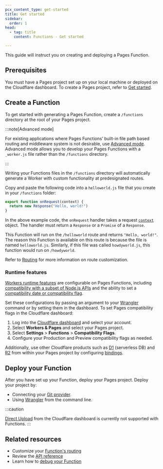 ```yaml
---
pcx_content_type: get-started
title: Get started
sidebar:
  order: 1
head:
  - tag: title
    content: Functions - Get started

---
```


This guide will instruct you on creating and deploying a Pages Function.

## Prerequisites

You must have a Pages project set up on your local machine or deployed on the Cloudflare dashboard. To create a Pages project, refer to [Get started](/pages/get-started/).

## Create a Function

To get started with generating a Pages Function, create a `/functions` directory at the root of your Pages project.

:::note[Advanced mode]


For existing applications where Pages Functions’ built-in file path based routing and middleware system is not desirable, use [Advanced mode](/pages/functions/advanced-mode/). Advanced mode allows you to develop your Pages Functions with a `_worker.js` file rather than the `/functions` directory.


:::

Writing your Functions files in the `/functions` directory will automatically generate a Worker with custom functionality at predesignated routes.

Copy and paste the following code into a `helloworld.js` file that you create in your `/functions` folder:

```js
export function onRequest(context) {
  return new Response("Hello, world!")
}
```

In the above example code, the `onRequest` handler takes a request [`context`](/pages/functions/api-reference/#eventcontext) object. The handler must return a `Response` or a `Promise` of a `Response`.

This Function will run on the `/helloworld` route and returns `"Hello, world!"`. The reason this Function is available on this route is because the file is named `helloworld.js`. Similarly, if this file was called `howdyworld.js`, this function would run on `/howdyworld`.

Refer to [Routing](/pages/functions/routing/) for more information on route customization.

### Runtime features

[Workers runtime features](/workers/runtime-apis/) are configurable on Pages Functions, including [compatibility with a subset of Node.js APIs](/workers/runtime-apis/nodejs) and the ability to set a [compatibility date or compatibility flag](/workers/configuration/compatibility-dates/).

Set these configurations by passing an argument to your [Wrangler](/workers/wrangler/commands/#dev-1) command or by setting them in the dashboard. To set Pages compatibility flags in the Cloudflare dashboard:

1. Log into the [Cloudflare dashboard](https://dash.cloudflare.com) and select your account.
2. Select **Workers & Pages** and select your Pages project.
3. Select **Settings** > **Functions** > **Compatibility Flags**.
4. Configure your Production and Preview compatibility flags as needed.

Additionally, use other Cloudflare products such as [D1](/d1/) (serverless DB) and [R2](/r2/) from within your Pages project by configuring [bindings](/pages/functions/bindings/).

## Deploy your Function

After you have set up your Function, deploy your Pages project. Deploy your project by:

* Connecting your [Git provider](/pages/get-started/git-integration/).
* Using [Wrangler](/workers/wrangler/commands/#pages) from the command line.

:::caution

[Direct Upload](/pages/get-started/direct-upload/) from the Cloudflare dashboard is currently not supported with Functions.
:::

## Related resources

* Customize your [Function's routing](/pages/functions/routing/)
* Review the [API reference](/pages/functions/api-reference/)
* Learn how to [debug your Function](/pages/functions/debugging-and-logging/)
